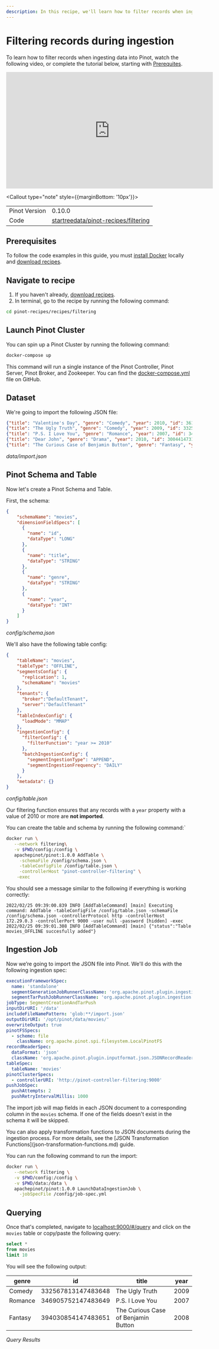 ```yaml
---
description: In this recipe, we'll learn how to filter records when ingesting data into Apache Pinot
---
```


# Filtering records during ingestion

To learn how to filter records when ingesting data into Pinot, watch the following video, or complete the tutorial below, starting with [Prerequites](docs/pinot/recipes/filtering-ingestion#prerequisites).

<iframe width="560" height="315" src="https://www.youtube.com/embed/-tK71ka6xMw" title="YouTube video player" frameBorder="0" allow="accelerometer; autoplay; clipboard-write; encrypted-media; gyroscope; picture-in-picture" allowFullScreen></iframe>

<Callout type="note" style={{marginBottom: '10px'}}>
  <table style={{ border: '1px solid #ccc', borderCollapse: 'collapse', width: '100%' }}>
    <tbody>
      <tr>
        <td style={{ border: '1px solid #ccc', padding: '8px' }}>Pinot Version</td>
        <td style={{ border: '1px solid #ccc', padding: '8px' }}>0.10.0</td>
      </tr>
      <tr>
        <td style={{ border: '1px solid #ccc', padding: '8px' }}>Code</td>
        <td style={{ border: '1px solid #ccc', padding: '8px', backgroundColor: '#f5f5f5' }}>
          <a style={{textDecoration: 'underline'}} target="_blank" href="https://github.com/startreedata/pinot-recipes/tree/main/recipes/filtering">startreedata/pinot-recipes/filtering</a>
        </td>
      </tr>
    </tbody>
  </table>
</Callout>

## Prerequisites

To follow the code examples in this guide, you must [install Docker](https://docs.docker.com/get-docker/) locally and [download recipes](/docs/pinot/recipes/#download-recipes).

## Navigate to recipe

1. If you haven't already, [download recipes](/docs/pinot/recipes/#download-recipes).
2. In terminal, go to the recipe by running the following command:
  ```bash
  cd pinot-recipes/recipes/filtering
  ```

## Launch Pinot Cluster

You can spin up a Pinot Cluster by running the following command:

```bash
docker-compose up
```

This command will run a single instance of the Pinot Controller, Pinot Server, Pinot Broker, and Zookeeper.
You can find the [docker-compose.yml](https://github.com/startreedata/pinot-recipes/blob/main/recipes/filtering/docker-compose.yml) file on GitHub.

## Dataset

We're going to import the following JSON file:

```json
{"title": "Valentine's Day", "genre": "Comedy", "year": 2010, "id": 361248901147483647}
{"title": "The Ugly Truth", "genre": "Comedy", "year": 2009, "id": 332567813147483648}
{"title": "P.S. I Love You", "genre": "Romance", "year": 2007, "id": 346905752147483649}
{"title": "Dear John", "genre": "Drama", "year": 2010, "id": 300441473147483650}
{"title": "The Curious Case of Benjamin Button", "genre": "Fantasy", "year": 2008, "id": 394030854147483651}
```
*data/import.json*

## Pinot Schema and Table

Now let's create a Pinot Schema and Table.

First, the schema:

```json
{
    "schemaName": "movies",
    "dimensionFieldSpecs": [
      {
        "name": "id",
        "dataType": "LONG"
      },
      {
        "name": "title",
        "dataType": "STRING"
      },
      {
        "name": "genre",
        "dataType": "STRING"
      },
      {
        "name": "year",
        "dataType": "INT"
      }
    ]
}
```
*config/schema.json*

We'll also have the following table config:

```json {16-18}
{
    "tableName": "movies",
    "tableType": "OFFLINE",
    "segmentsConfig": {
      "replication": 1,
      "schemaName": "movies"
    },
    "tenants": {
      "broker":"DefaultTenant",
      "server":"DefaultTenant"
    },
    "tableIndexConfig": {
      "loadMode": "MMAP"
    },
    "ingestionConfig": {
      "filterConfig": {
        "filterFunction": "year >= 2010"
      },
      "batchIngestionConfig": {
        "segmentIngestionType": "APPEND",
        "segmentIngestionFrequency": "DAILY"
      }
    },
    "metadata": {}
}
```
*config/table.json*

Our filtering function ensures that any records with a `year` property with a value of 2010 or more are **not imported**.

You can create the table and schema by running the following command:`

```bash
docker run \
   --network filtering\
   -v $PWD/config:/config \
   apachepinot/pinot:1.0.0 AddTable \
     -schemaFile /config/schema.json \
     -tableConfigFile /config/table.json \
     -controllerHost "pinot-controller-filtering" \
    -exec
```

You should see a message similar to the following if everything is working correctly:

```text
2022/02/25 09:39:00.839 INFO [AddTableCommand] [main] Executing command: AddTable -tableConfigFile /config/table.json -schemaFile /config/schema.json -controllerProtocol http -controllerHost 172.29.0.3 -controllerPort 9000 -user null -password [hidden] -exec
2022/02/25 09:39:01.308 INFO [AddTableCommand] [main] {"status":"Table movies_OFFLINE succesfully added"}
```

## Ingestion Job

Now we’re going to import the JSON file into Pinot. 
We'll do this with the following ingestion spec:

```yaml
executionFrameworkSpec:
  name: 'standalone'
  segmentGenerationJobRunnerClassName: 'org.apache.pinot.plugin.ingestion.batch.standalone.SegmentGenerationJobRunner'
  segmentTarPushJobRunnerClassName: 'org.apache.pinot.plugin.ingestion.batch.standalone.SegmentTarPushJobRunner'
jobType: SegmentCreationAndTarPush
inputDirURI: '/data'
includeFileNamePattern: 'glob:**/import.json'
outputDirURI: '/opt/pinot/data/movies/'
overwriteOutput: true
pinotFSSpecs:
  - scheme: file
    className: org.apache.pinot.spi.filesystem.LocalPinotFS
recordReaderSpec:
  dataFormat: 'json'
  className: 'org.apache.pinot.plugin.inputformat.json.JSONRecordReader'
tableSpec:
  tableName: 'movies'
pinotClusterSpecs:
  - controllerURI: 'http://pinot-controller-filtering:9000'
pushJobSpec:
  pushAttempts: 2
  pushRetryIntervalMillis: 1000

```

The import job will map fields in each JSON document to a corresponding column in the `movies` schema.
If one of the fields doesn't exist in the schema it will be skipped.

<Callout>
You can also apply transformation functions to JSON documents during the ingestion process. 
For more details, see the [JSON Transformation Functions](json-transformation-functions.md) guide.
</Callout>

You can run the following command to run the import:

```bash
docker run \
   --network filtering \
   -v $PWD/config:/config \
   -v $PWD/data:/data \
   apachepinot/pinot:1.0.0 LaunchDataIngestionJob \
     -jobSpecFile /config/job-spec.yml
```

## Querying 

Once that's completed, navigate to [localhost:9000/#/query](http://localhost:9000/#/query) and click on the `movies` table or copy/paste the following query:

```sql
select * 
from movies 
limit 10
```

You will see the following output:

| genre       | id | title | year |
|----------|-------------|-------------|-------------|
|Comedy	|332567813147483648	|The Ugly Truth	|2009|
| Romance|	346905752147483649	|P.S. I Love You	|2007|
| Fantasy	|394030854147483651	|The Curious Case of Benjamin Button	|2008|

*Query Results*
